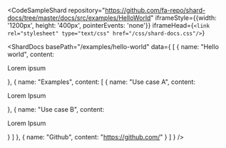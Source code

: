 
<CodeSampleShard
  repository="https://github.com/fa-repo/shard-docs/tree/master/docs/src/examples/HelloWorld"
  iframeStyle={{width: '1200px', height: '400px', pointerEvents: 'none'}}
  iframeHead={`<link rel="stylesheet" type="text/css" href="/css/shard-docs.css"/>`}
>
  <ShardDocs
    basePath="/examples/hello-world"
    data={
      [
        { name: "Hello world", content: <p>Lorem ipsum</p> },
        {
          name: "Examples",
          content: [
            { name: "Use case A", content: <p>Lorem Ipsum</p> },
            { name: "Use case B", content: <p>Lorem Ipsum</p> }
          ]
        },
        { name: "Github", content: "https://github.com/" }
      ]
    }
  />
</CodeSampleShard>